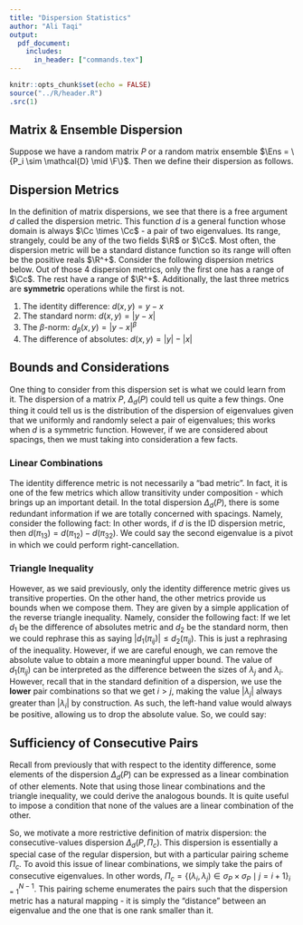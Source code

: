 ```yaml
---
title: "Dispersion Statistics"
author: "Ali Taqi"
output: 
  pdf_document:
    includes: 
      in_header: ["commands.tex"]
---
```


```r
knitr::opts_chunk$set(echo = FALSE)
source("../R/header.R")
.src(1)
```

## Matrix & Ensemble Dispersion

<!-- Suppose we have a random matrix $P$ or a random matrix ensemble $\Ens = \{P_i \sim \Normal(0,1) \mid \Cc^*\}_{i = 1}^n$ of complex Hermitian standard normal matrices. Suppose we have the ordered spectrum of $P$, $\sigma_P$ at hand. -->

<!-- Then, we define the dispersion of a matrix as follows. -->

Suppose we have a random matrix $P$ or a random matrix ensemble $\Ens = \{P_i \sim \mathcal{D} \mid \F\}$. Then we define their dispersion as follows. 

\begin{definition}[Dispersion]
The dispersion of a matrix $P \in \F^{N \times N}$ with respect to a dispersion metric $d: \Cc \times \Cc \to \F$, call it $\Delta_d(P)$, is defined as follows. Suppose $\sigma_P$ is the ordered spectrum of $P$ where $\sigma_P = \{\lambda_1, \dots, \lambda_N\}$. Then, let $\Pi_> = \{\pi_{ij} = (\lambda_i,\lambda_j) \in \sigma_P \times \sigma_P \mid i > j\}$ be the set of unique lower-pair (<) combinations of ordered eigenvalues. Then, the dispersion of $P$ with respect to $d$ is simply the set $\Delta_d(P)=\{d(\lambda_i ,\lambda_j) \mid \pi_{ij} \in \Pi_<\}$. In the case we choose a different pairing scheme $\Pi_0$, we simply denote the dispersion as $\Delta_d(P, \Pi_0)$.
\end{definition}

\begin{definition}[Ensemble Dispersion]
If we have an ensemble $\Ens$, then we can naturally extend the definition of $\Delta_d(\Ens)$. To take the dispersion of an ensemble, simply take the union of the dispersions of each of its matrices. In other words, if $\Ens = \{P_i \sim \mathcal{D} \mid \F\}$, then $\Delta_d(\Ens) = \bigcup_{i=1}^N \Delta_d(P_i)$.
\end{definition}

## Dispersion Metrics

In the definition of matrix dispersions, we see that there is a free argument $d$ called the dispersion metric. This function $d$ is a general function whose domain is always $\Cc \times \Cc$ - a pair of two eigenvalues. Its range, strangely, could be any of the two fields $\R$ or $\Cc$. Most often, the dispersion metric will be a standard distance function so its range will often be the positive reals $\R^+$. Consider the following dispersion metrics below. Out of those 4 dispersion metrics, only the first one has a range of $\Cc$. The rest have a range of $\R^+$. Additionally, the last three metrics are **symmetric** operations while the first is not.

1. The identity difference: $d(x,y) = y - x$
1. The standard norm: $d(x,y) = |y - x|$
1. The $\beta$-norm: $d_\beta(x,y) = |y - x|^\beta$
1. The difference of absolutes: $d(x,y) = |y| - |x|$

\newpage

## Bounds and Considerations

One thing to consider from this dispersion set is what we could learn from it. The dispersion of a matrix $P$, $\Delta_d(P)$ could tell us quite a few things. One thing it could tell us is the distribution of the dispersion of eigenvalues given that we uniformly and randomly select a pair of eigenvalues; this works when $d$ is a symmetric function. However, if we are considered about spacings, then we must taking into consideration a few facts.

### Linear Combinations

The identity difference metric is not necessarily a "bad metric". In fact, it is one of the few metrics which allow transitivity under composition - which brings up an important detail. In the total dispersion $\Delta_d(P)$, there is some redundant information if we are totally concerned with spacings. Namely, consider the following fact:
\begin{align*}
\lambda_1 - \lambda_3 = (\lambda_1 - \lambda_2) - (\lambda_3 - \lambda_2)
\end{align*}
In other words, if $d$ is the ID dispersion metric, then $d(\pi_{13}) = d(\pi_{12}) - d(\pi_{32})$. We could say the second eigenvalue is a pivot in which we could perform right-cancellation.

### Triangle Inequality

However, as we said previously, only the identity difference metric gives us transitive properties. On the other hand, the other metrics provide us bounds when we compose them. They are given by a simple application of the reverse triangle inequality. Namely, consider the following fact:
\begin{align*}
||y| - |x|| \leq |y - x|
\end{align*}
If we let $d_1$ be the difference of absolutes metric and $d_2$ be the standard norm, then we could rephrase this as saying $|d_1(\pi_{ij})| \leq d_2(\pi_{ij})$. This is just a rephrasing of the inequality. However, if we are careful enough, we can remove the absolute value to obtain a more meaningful upper bound. The value of $d_1(\pi_{ij})$ can be interpreted as the difference between the sizes of $\lambda_j$ and $\lambda_i$. However, recall that in the standard definition of a dispersion, we use the **lower** pair combinations so that we get $i > j$, making the value $|\lambda_j|$ always greater than $|\lambda_i|$ by construction. As such, the left-hand value would always be positive, allowing us to drop the absolute value. So, we could say: 
\begin{align*}
d_1(\pi_{ij}) \leq d_2(\pi_{ij}) \given \pi_{ij} \in \Pi_>
\end{align*}

\newpage 

## Sufficiency of Consecutive Pairs

Recall from previously that with respect to the identity difference, some elements of the dispersion $\Delta_d(P)$ can be expressed as a linear combination of other elements. Note that using those linear combinations and the triangle inequality, we could derive the analogous bounds. It is quite useful to impose a condition that none of the values are a linear combination of the other. 

So, we motivate a more restrictive definition of matrix dispersion: the consecutive-values dispersion $\Delta_d(P, \Pi_c)$. This dispersion is essentially a special case of the regular dispersion, but with a particular pairing scheme $\Pi_c$. To avoid this issue of linear combinations, we simply take the pairs of consecutive eigenvalues. In other words, $\Pi_c = \{(\lambda_i, \lambda_j) \in \sigma_P \times \sigma_P  \mid j = i+1\}_{i=1}^{N-1}$. This pairing scheme enumerates the pairs such that the dispersion metric has a natural mapping - it is simply the "distance" between an eigenvalue and the one that is one rank smaller than it.

